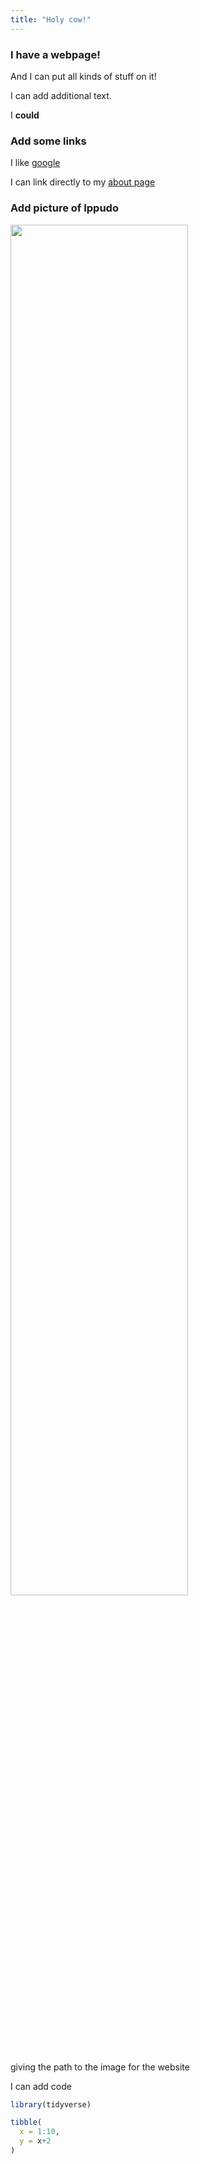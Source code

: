 ```yaml
---
title: "Holy cow!"
---
```


### I have a webpage!

And I can put all kinds of stuff on it!

I can add additional text.

I **could**

### Add some links

I like [google](http://www.google.com)

I can link directly to my [about page](about.html)

### Add picture of Ippudo

<img src="image/DSC00679.jpg" style="width:75%">

giving the path to the image for the website

I can add code

```r
library(tidyverse)

tibble(
  x = 1:10,
  y = x+2
)



```




